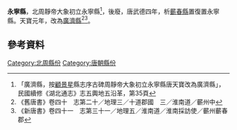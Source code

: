 {{主條目消歧義|關於中國歷史上其他永寧縣，請參見：'''[[永寧縣_(消歧義)|永寧縣_(消歧義)]]'''。}}
'''永寧縣'''，北周靜帝大象初立永寧縣<ref>「廣濟縣，按[[顧景星|顧景星]]縣志序古碑周靜帝大象初立永寧縣唐天寶改為廣濟縣」，民國續修《湖北通志》志五輿地五沿革，第35頁</ref>，後廢，唐武德四年，析[[蘄春縣|蘄春縣]]置復置永寧縣。天寶元年，改為[[廣濟縣|廣濟縣]]<ref>《舊唐書》卷四十　志第二十／地理三／十道郡國　三／淮南道／蘄州中</ref><ref>《新唐書》卷四十一　志第三十一／地理五／淮南道／淮南採訪使／蘄州蘄春郡</ref>。
==參考資料==
{{reflist}}
{{中國古代行政區劃小作品}}
[[Category:北周縣份|Category:北周縣份]]
[[Category:唐朝縣份|Category:唐朝縣份]]